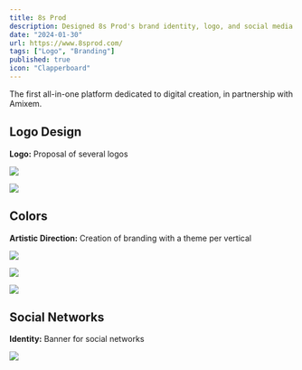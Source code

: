 ```yaml
---
title: 8s Prod
description: Designed 8s Prod's brand identity, logo, and social media presence, enhancing their digital creation platform.
date: "2024-01-30"
url: https://www.8sprod.com/
tags: ["Logo", "Branding"]
published: true
icon: "Clapperboard"
---
```


The first all-in-one platform dedicated to digital creation, in partnership with Amixem.

## Logo Design

**Logo:** Proposal of several logos

![](/images/8s-logolist.webp)

![](/images/8s-logo.webp)

## Colors

**Artistic Direction:** Creation of branding with a theme per vertical

![](/images/8s-prod.webp)

![](/images/8s-agency.webp)

![](/images/8s-cast.webp)

## Social Networks

**Identity:** Banner for social networks

![](/images/8s-banner.webp)
